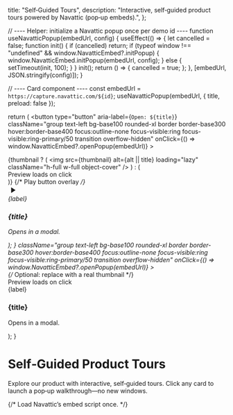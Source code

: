 
  title: "Self‑Guided Tours",
  description: "Interactive, self‑guided product tours powered by Navattic (pop‑up embeds).",
};

// ---- Helper: initialize a Navattic popup once per demo id ----
function useNavatticPopup(embedUrl, config) {
  useEffect(() => {
    let cancelled = false;
    function init() {
      if (cancelled) return;
      if (typeof window !== "undefined" && window.NavatticEmbed?.initPopup) {
        window.NavatticEmbed.initPopup(embedUrl, config);
      } else {
        setTimeout(init, 100);
      }
    }
    init();
    return () => {
      cancelled = true;
    };
  }, [embedUrl, JSON.stringify(config)]);
}

// ---- Card component ----
  const embedUrl = `https://capture.navattic.com/${id}`;
  useNavatticPopup(embedUrl, { title, preload: false });

  return (
    <button
      type="button"
      aria-label={`Open: ${title}`}
      className="group text-left bg-base100 rounded-xl border border-base300 hover:border-base400 focus:outline-none focus-visible:ring focus-visible:ring-primary/50 transition overflow-hidden"
      onClick={() => window.NavatticEmbed?.openPopup(embedUrl)}
    >
      <div className="relative aspect-video bg-base200 overflow-hidden">
        {thumbnail ? (
          <img
            src={thumbnail}
            alt={alt || title}
            loading="lazy"
            className="h-full w-full object-cover"
          />
        ) : (
          <div className="w-full h-full grid place-items-center text-sm text-base-content/60">
            Preview loads on click
          </div>
        )}
        {/* Play button overlay */}
        <div className="pointer-events-none absolute inset-0 grid place-items-center">
          <span className="inline-grid h-12 w-12 place-items-center rounded-full bg-base100/80 backdrop-blur-md shadow-md transition group-hover:scale-105">
            <svg width="22" height="22" viewBox="0 0 24 24" fill="currentColor" className="text-base-content/80">
              <path d="M8 5v14l11-7z" />
            </svg>
          </span>
        </div>
      </div>
      <div className="p-4">
        <div className="inline-flex items-center text-[11px] font-medium bg-warning/20 text-warning px-2 py-1 rounded">
          {label}
        </div>
        <h3 className="mt-2 text-lg font-semibold leading-snug group-hover:underline">{title}</h3>
        <p className="mt-1 text-sm text-base-content/70">Opens in a modal.</p>
      </div>
    </button>
  );
}
      className="group text-left bg-base100 rounded-xl border border-base300 hover:border-base400 focus:outline-none focus-visible:ring focus-visible:ring-primary/50 transition overflow-hidden"
      onClick={() => window.NavatticEmbed?.openPopup(embedUrl)}
    >
      <div className="aspect-video bg-base200 overflow-hidden">
        {/* Optional: replace with a real thumbnail */}
        <div className="w-full h-full grid place-items-center text-sm text-base-content/60">
          Preview loads on click
        </div>
      </div>
      <div className="p-4">
        <div className="inline-flex items-center text-[11px] font-medium bg-warning/20 text-warning px-2 py-1 rounded">
          {label}
        </div>
        <h3 className="mt-2 text-lg font-semibold leading-snug group-hover:underline">{title}</h3>
        <p className="mt-1 text-sm text-base-content/70">Opens in a modal.</p>
      </div>
    </button>
  );
}

# Self‑Guided Product Tours

Explore our product with interactive, self‑guided tours. Click any card to launch a pop‑up walkthrough—no new windows.

{/* Load Navattic’s embed script once. */}
<Script src="https://cdn.navattic.com/js/embed.umd.js" strategy="afterInteractive" />

{/* Card Grid */}
<div className="grid grid-cols-1 md:grid-cols-2 lg:grid-cols-3 gap-6">
  <DemoCard
    id="cmfkxwfa5000004lc8408f5wi"
    title="2-minute mini product tour"
    label="Product Overview"
    thumbnail="/images/navattic/mini-tour.jpg"  /* <- replace with your image path */
    alt="Mini product tour preview"
  />
  <DemoCard
    id="REPLACE_WITH_DEMO_ID"
    title="5-minute full product tour"
    label="Product Overview"
    thumbnail="/images/navattic/full-tour.jpg"  /* <- replace */
    alt="Full product tour preview"
  />
  <DemoCard
    id="REPLACE_WITH_DEMO_ID"
    title="Customizing the Lead Page"
    label="CRM"
    thumbnail="/images/navattic/lead-page.jpg"  /* <- replace */
    alt="Lead page customization preview"
  />
</div>

{/* Notes for maintainers:
 - Replace id values with your Navattic demo IDs (https://capture.navattic.com/<id>)
 - Title shows in the popup chrome; change per demo.
 - preload: false prevents heavy eager loading when you have many cards.
*/}
